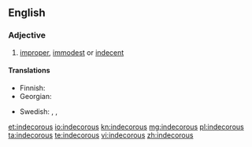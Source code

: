 ==English==

===Adjective===
{{en-adj}}

# [[improper]], [[immodest]] or [[indecent]]

====Translations====
{{trans-top|improper}}
* Finnish: {{t-|fi|sopimaton}}
* Georgian: {{t|ka|უდიერი|sc=Geor|tr=udieri}}
{{trans-mid}}
* Swedish: {{t-|sv|opassande}}, {{t+|sv|otillbörlig}}, {{t-|sv|otillständig}}
{{trans-bottom}}

[[et:indecorous]]
[[io:indecorous]]
[[kn:indecorous]]
[[mg:indecorous]]
[[pl:indecorous]]
[[ta:indecorous]]
[[te:indecorous]]
[[vi:indecorous]]
[[zh:indecorous]]